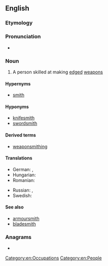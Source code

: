 ==English==

===Etymology===
{{compound|en|weapon|smith}}

===Pronunciation===
* {{audio|En-us-weaponsmith.ogg|Audio (US)|lang=en}}

===Noun===
{{en-noun}}

# A person skilled at making [[edged]] [[weapon]]s

====Hypernyms====
* [[smith]]

====Hyponyms====
* [[knifesmith]]
* [[swordsmith]]

====Derived terms====
* [[weaponsmithing]]

====Translations====
{{trans-top|a person skilled at making edged weapons}}
* German: {{t+|de|Waffenschmied|m}}, {{t|de|Waffenschmiedin|f}}
* Hungarian: {{t+|hu|fegyverkovács}}
* Romanian: {{t+|ro|armurier|m}}
{{trans-mid}}
* Russian: {{t|ru|[[оруже́йный]] [[ма́стер]]|m}}, {{t+|ru|оруже́йник|m}}
* Swedish: {{t|sv|vapensmed|c}}
{{trans-bottom}}

====See also====
* [[armoursmith]]
* [[bladesmith]]

===Anagrams===
* {{anagrams|en|a=aehimnopstw|phantomwise}}

[[Category:en:Occupations]]
[[Category:en:People]]